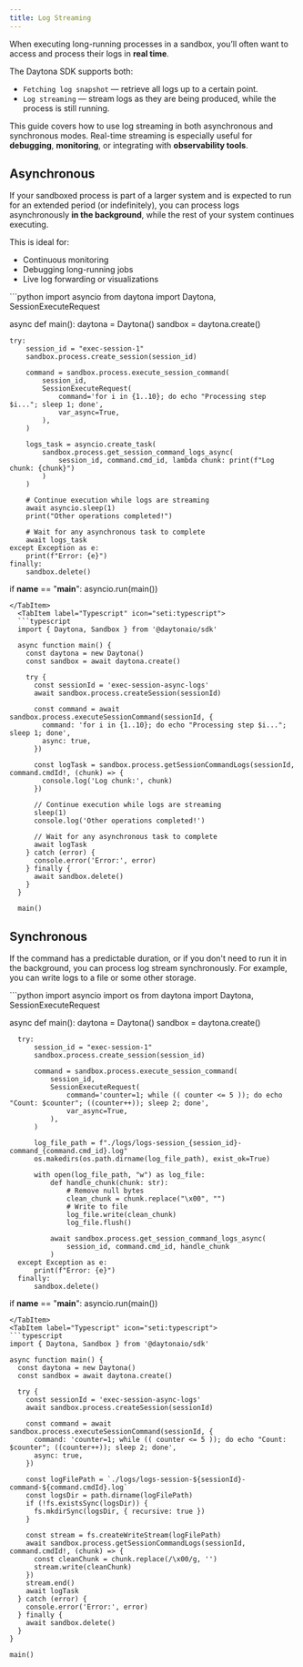 ```yaml
---
title: Log Streaming
---
```


When executing long-running processes in a sandbox, you’ll often want to access and process their logs in **real time**.

The Daytona SDK supports both:

- `Fetching log snapshot` — retrieve all logs up to a certain point.
- `Log streaming` — stream logs as they are being produced, while the process is still running.

This guide covers how to use log streaming in both asynchronous and synchronous modes.
Real-time streaming is especially useful for **debugging**, **monitoring**, or integrating with **observability tools**.

## Asynchronous

If your sandboxed process is part of a larger system and is expected to run for an extended period (or indefinitely),
you can process logs asynchronously **in the background**, while the rest of your system continues executing.

This is ideal for:

- Continuous monitoring
- Debugging long-running jobs
- Live log forwarding or visualizations


<Tabs syncKey="language">
<TabItem label="Python" icon="seti:python">
```python
import asyncio
from daytona import Daytona, SessionExecuteRequest

async def main():
    daytona = Daytona()
    sandbox = daytona.create()

    try:
        session_id = "exec-session-1"
        sandbox.process.create_session(session_id)

        command = sandbox.process.execute_session_command(
            session_id,
            SessionExecuteRequest(
                command='for i in {1..10}; do echo "Processing step $i..."; sleep 1; done',
                var_async=True,
            ),
        )

        logs_task = asyncio.create_task(
            sandbox.process.get_session_command_logs_async(
                session_id, command.cmd_id, lambda chunk: print(f"Log chunk: {chunk}")
            )
        )

        # Continue execution while logs are streaming
        await asyncio.sleep(1)
        print("Other operations completed!")
        
        # Wait for any asynchronous task to complete
        await logs_task
    except Exception as e:
        print(f"Error: {e}")
    finally:
        sandbox.delete()

if __name__ == "__main__":
    asyncio.run(main())

```
</TabItem>
  <TabItem label="Typescript" icon="seti:typescript">
  ```typescript
  import { Daytona, Sandbox } from '@daytonaio/sdk'

  async function main() {
    const daytona = new Daytona()
    const sandbox = await daytona.create()

    try {           
      const sessionId = 'exec-session-async-logs'
      await sandbox.process.createSession(sessionId)

      const command = await sandbox.process.executeSessionCommand(sessionId, {
        command: 'for i in {1..10}; do echo "Processing step $i..."; sleep 1; done',
        async: true,
      })

      const logTask = sandbox.process.getSessionCommandLogs(sessionId, command.cmdId!, (chunk) => {
        console.log('Log chunk:', chunk)
      })

      // Continue execution while logs are streaming
      sleep(1)
      console.log('Other operations completed!')

      // Wait for any asynchronous task to complete
      await logTask
    } catch (error) {
      console.error('Error:', error)
    } finally {
      await sandbox.delete()
    }
  }

  main()
  ```

  </TabItem>
</Tabs>

## Synchronous

If the command has a predictable duration, or if you don't need to run it in the background,
you can process log stream synchronously. For example, you can write logs to a file or some other storage.

<Tabs syncKey="language">
  <TabItem label="Python" icon="seti:python">
  ```python
  import asyncio
  import os
  from daytona import Daytona, SessionExecuteRequest

  async def main():
      daytona = Daytona()
      sandbox = daytona.create()

      try:
          session_id = "exec-session-1"
          sandbox.process.create_session(session_id)

          command = sandbox.process.execute_session_command(
              session_id,
              SessionExecuteRequest(
                  command='counter=1; while (( counter <= 5 )); do echo "Count: $counter"; ((counter++)); sleep 2; done',
                  var_async=True,
              ),
          )

          log_file_path = f"./logs/logs-session_{session_id}-command_{command.cmd_id}.log"
          os.makedirs(os.path.dirname(log_file_path), exist_ok=True)

          with open(log_file_path, "w") as log_file:
              def handle_chunk(chunk: str):
                  # Remove null bytes
                  clean_chunk = chunk.replace("\x00", "")
                  # Write to file
                  log_file.write(clean_chunk)
                  log_file.flush()

              await sandbox.process.get_session_command_logs_async(
                  session_id, command.cmd_id, handle_chunk
              )
      except Exception as e:
          print(f"Error: {e}")
      finally:
          sandbox.delete()

  if __name__ == "__main__":
      asyncio.run(main())

  ```
  </TabItem>
  <TabItem label="Typescript" icon="seti:typescript">
  ```typescript
  import { Daytona, Sandbox } from '@daytonaio/sdk'

  async function main() {
    const daytona = new Daytona()
    const sandbox = await daytona.create()

    try {           
      const sessionId = 'exec-session-async-logs'
      await sandbox.process.createSession(sessionId)

      const command = await sandbox.process.executeSessionCommand(sessionId, {
        command: 'counter=1; while (( counter <= 5 )); do echo "Count: $counter"; ((counter++)); sleep 2; done',
        async: true,
      })

      const logFilePath = `./logs/logs-session-${sessionId}-command-${command.cmdId}.log`
      const logsDir = path.dirname(logFilePath)
      if (!fs.existsSync(logsDir)) {
        fs.mkdirSync(logsDir, { recursive: true })
      }

      const stream = fs.createWriteStream(logFilePath)
      await sandbox.process.getSessionCommandLogs(sessionId, command.cmdId!, (chunk) => {
        const cleanChunk = chunk.replace(/\x00/g, '')
        stream.write(cleanChunk)
      })
      stream.end()
      await logTask
    } catch (error) {
      console.error('Error:', error)
    } finally {
      await sandbox.delete()
    }
  }

  main()
  ```

  </TabItem>
</Tabs>
